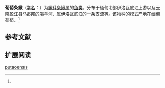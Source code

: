 {{Speciesbox
| name = 葡萄条鳅
| status = 
| status_system = 
| image = 
| genus = Nemacheilus
| species = putaoensis
| authority = Rendahl, 1947<ref name='id6333'>{{cite web| url =http://www.bioinfo.cn/db05/BjdwSpecies.php?action=view&id=6333| title =葡萄条鳅| work =中国动物物种编目数据库| publisher =中国科学院微生物研究所| author =中国科学院动物研究所| accessdate =2009-04-11| deadurl =yes| archiveurl =https://web.archive.org/web/20160305072747/http://www.bioinfo.cn/db05/BjdwSpecies.php?action=view&id=6333| archivedate =2016-03-05}}</ref>
}}

'''葡萄条鳅'''（[[学名|学名]]：{{lang|la|''Nemacheilus putaoensis''}}）为[[鳅科|鳅科]][[条鳅属|条鳅属]]的[[鱼类|鱼类]]。分布于缅甸北部伊洛瓦底江上游以及云南盈江县马那邦的竭羊河、属伊洛瓦底江的一条支流等。该物种的模式产地在缅甸葡萄。<ref name='id6333'/>

== 参考文献 ==
{{reflist}}

== 扩展阅读 ==
{{refbegin}}
{{wikispecies-inline|Nemacheilus putaoensis|葡萄条鳅}}
{{refend}}

[[Category:条鳅属|putaoensis]]


{{鯉形目小作品}}